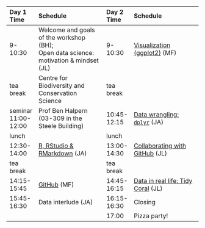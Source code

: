 |Day 1 Time | Schedule|      Day 2 Time | Schedule|
|:---|:--------------|:---|:--------------|
|9-10:30  |  Welcome and goals of the workshop (BH); <br> Open data science: motivation & mindset (JL) |9-10:30 | [Visualization (ggplot2)](http://ohi-science.org/data-science-training/ggplot2) (MF)|
|tea break | Centre for Biodiversity and Conservation Science | tea break | | 
|seminar 11:00-12:00 | Prof Ben Halpern (03-309 in the Steele Building) | 10:45-12:15 | [Data wrangling: `dplyr`](http://ohi-science.org/data-science-training/dplyr.html#dplyr) (JA) | 
|lunch | | lunch | | 
|12:30-14:00   | [R, RStudio & RMarkdown](http://ohi-science.org/data-science-training/rstudio.html#rstudio) (JA)  | 13:00-14:30  |[Collaborating with GitHub](http://ohi-science.org/data-science-training/collaborating.html) (JL) |
|tea break |  |tea break   | |
|14:15-15:45     | [GitHub](http://ohi-science.org/data-science-training/github.html) (MF) | 14:45-16:15 | [Data in real life: Tidy Coral](https://nceas.github.io/crescynt-training/tidy_coral) (JL) |
|15:45-16:30 | Data interlude (JA)  | 16:15-16:30 | Closing |
| | | 17:00 | Pizza party! |



<!--- 
Full schedule with programming:

|time       |      Day 1|      Day 2|      Day 3|      Day 4|
|:----------|----------:|----------:|----------:|----------:|
|9-10:30    |  Welcome & [Motivation](http://ohi-science.org/data-science-training/overview.html); [R, RStudio & RMarkdown](http://ohi-science.org/data-science-training/rstudio.html#rstudio) (NCEAS - JL) |   [Data wrangling: `dplyr`](http://ohi-science.org/data-science-training/dplyr.html#dplyr) (NCEAS - JB) | Kaneohe Bay Workathon (all day) | Kaneohe Bay Workathon (all day)  | 
|break      |  | | | |
|11-12:30   | [GitHub](http://ohi-science.org/data-science-training/github.html) (NCEAS - JL) |   [Data wrangling: `tidyr`](http://ohi-science.org/data-science-training/tidyr) (NCEAS - JB) |  | |
|lunch      |  || | |
|13:30-15:00 | [Collaborating with GitHub](http://ohi-science.org/data-science-training/collaborating.html) (NCEAS - JL) |  [Programming](http://ohi-science.org/data-science-training/programming.html) (NCEAS - JL) | Imagery/ interpolation breakout group (CRESCYNT) | Group Discussion/ Wrapup |
|break      |  |  | | |
|15:30-17:00 | [Visualization (ggplot2)](http://ohi-science.org/data-science-training/viz) (NCEAS - JC) |   [Data integration: tidy coral example](https://nceas.github.io/crescynt-training/tidy_coral) (NCEAS - JC)  | Imagery/ interpolation breakout group (CRESCYNT)  | Group Discussion/ Wrapup |

--->
